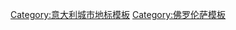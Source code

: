 {{navbox
|name   = 佛罗伦萨地标
|title  = [[佛罗伦萨]][[地标]]
|image = [[File:FlorenceCoA.svg|60px]] 
|listclass = hlist
|state = {{{1<includeonly>|collapsed</includeonly>}}}

|group1 = 宗教场所
|list1     =
  {{navbox subgroup
  | groupwidth = 6em 
  | group1 = 宗座圣殿
  | list1 = 
* [[圣母百花圣殿]]
* [[圣老楞佐圣殿 (佛罗伦萨)|圣老楞佐圣殿]]
** [[美第奇小圣堂]]
* [[圣十字圣殿 (佛罗伦萨)|圣十字圣殿]]
** [[巴尔第小圣堂]]、[[巴隆伽里小圣堂]]和[[巴齐小圣堂]]
* [[新圣母大殿]]
** [[托纳波尼小圣堂]]
* [[佛罗伦萨圣母领报大殿]]
* [[佛罗伦萨圣玛尔谷大殿]]
* [[圣米尼亚托大殿]]
* [[圣母圣衣圣殿 (佛罗伦萨)|圣母圣衣圣殿]]
** [[布兰卡契小堂]]
* [[天主圣三圣殿 (佛罗伦萨)|天主圣三圣殿]]
** [[巴托利尼萨贝尼小圣堂]]
** [[萨塞蒂小堂]]
* [[佛罗伦萨圣神大殿]]

  | group3 = 教堂
  | list3 = 
* [[巴迪亚教堂]]
* [[佛罗伦萨圣若翰洗者洗礼堂]]
** [[天堂之门 (浮雕)]]
* [[天神之后堂 (佛罗伦萨)|天神之后堂]]
* [[佛罗伦萨加尔都西会修道院]]
* [[佛罗伦萨圣弥额尔教堂]]
* [[佛罗伦萨诸圣教堂]]
* [[教义会圣堂]]
* [[耶稣佩莱格里诺小圣堂]]
* [[圣多默·阿奎那堂]]
* [[San Felice, Florence|S Felice]]
* [[圣弗雷迪亚诺堂 (佛罗伦萨)|圣弗雷迪亚诺堂]]
* [[圣盖塔诺教堂]]
* [[斯科洛皮圣若望堂]]
* [[骑士团圣若翰洗者堂]]
* [[圣若瑟堂 (佛罗伦萨)|圣若瑟堂]]
* [[阿诺河圣雅各伯堂]]
* [[San Procolo, Florence|S Procolo]]
* [[主教救主堂]]
* [[圣盎博罗削堂 (佛罗伦萨)|圣盎博罗削堂]]
* [[圣芬莉堂]]
* [[巴齐玛利亚玛达肋纳堂]]
* [[圣母堂 (佛罗伦萨)|圣母堂]]
* [[圣玛尔定堂 (佛罗伦萨)|圣玛尔定堂]]
* [[San Michele Visdomini|S Michele Visdomini]]
* [[圣宗徒堂 (佛罗伦萨)|圣宗徒堂]]
* [[圣庞加爵堂 (佛罗伦萨)|圣庞加爵堂]]
* [[圣萨尔维教堂]]
* [[圣西满圣犹达堂]]
* [[老桥圣斯德望堂]]

  | group4 = 其他
  | list4 = 
* [[佛罗伦萨大犹太会堂]]
}}

|group2 = 博物馆、美术馆和宫殿
|list2    =
* [[巴杰罗美术馆]]
* [[巴托利尼萨贝尼宫]]
* [[博纳罗蒂之家]]
* [[Casa Guidi]]
* [[學院美術館 (佛羅倫薩)|學院美術館]]
** [[大卫像]]
* [[碧加洛凉廊]]
* [[新市场凉廊]]
* [[卖鱼凉廊]]
* [[鲁切拉凉廊]]
* [[鲁切拉宫]]
* [[主教座堂博物馆 (佛罗伦萨)|主教座堂博物馆]]
* [[伽利略博物馆]]
* [[Museo Nazionale Alinari della Fotografia]]
* [[佛罗伦萨自然史博物馆]]
** [[La Specola]]
* [[佛罗伦萨国立考古博物馆]]
* [[孤儿院 (佛罗伦萨)]]
* [[Palazzo Capponi alle Rovinate]]
* [[Palazzo dell'Arte dei Beccai]]
* [[归尔甫派宫]]
* [[Palazzo di San Clemente]]
* [[达万扎蒂宫]]
* [[Palazzo Gondi]]
* [[美第奇-里卡迪宫]]
** [[贤士小圣堂]]
* [[碧提宫]]
** [[Museo delle Porcellane]]
* [[旧宫]]
** [[五百人大厅]]
** [[弗朗切斯科一世房间]]
* [[斯特罗齐宫]]
* [[祖卡里宫 (佛罗伦萨)|祖卡里宫]]
* [[萨尔瓦托勒·菲拉格慕博物馆]]
* [[斯蒂伯特博物馆]]
* [[乌菲兹美术馆]]
** [[佣兵凉廊]]
** [[瓦萨利走廊]]
* [[乌古其奥尼宫]]
* [[里纳尔多·卡涅洛美术馆]]

|group3 = 塔楼
|list3    =
* [[阿米岱塔楼]]
* [[乔托钟楼]]
* [[阿尔贝蒂塔]]
* [[德拉贝拉塔]]
* [[吉安费格利阿奇塔楼]]
* [[曼内里塔楼]]
* [[浦尔契塔楼]]


|group4 = 图书馆
|list4    =
* [[里卡迪图书馆]]
* [[British Institute of Florence]]
* [[斯特罗齐宫]]
* [[佛罗伦萨艺术史研究所]]
* [[老楞佐图书馆]]
* [[佛罗伦萨国立中央图书馆]]

|group5 = 地标
|list5     =
* [[海神喷泉 (佛罗伦萨)|海神喷泉]]
* [[科西莫一世骑马雕像]]
* [[乔瓦尼·达莱·班德·内雷纪念碑]]
* [[乔托钟楼]]
* [[老桥]]
* [[但丁紀念碑]]
* [[天主圣三桥]]
* [[恩宠桥]]

|group6 = 剧院
|list6     =
* [[佛罗伦斯市立剧院]]
* [[佩哥拉剧院]]
* [[威尔第剧院 (佛罗伦萨)|威尔第剧院]]

|group7 = 广场
|list7     =
* [[贝卡里亚广场]]
* [[主教座堂广场 (佛罗伦萨)|主教座堂广场]]
* [[自由广场 (佛罗伦萨)|自由广场]]
* [[共和广场 (佛罗伦萨)|共和广场]]
* [[圣十字广场]]
* [[领主广场]]
* [[天主圣三广场]]
* [[米开朗琪罗广场]]
* [[圣神广场]]
* [[圣母领报广场]]
* [[圣老楞佐广场]]
* [[新圣母广场]]
* [[圣若望广场 (佛罗伦萨)]]
* [[斯特罗齐广场]]
* [[圣马尔谷广场 (佛罗伦萨)|圣马尔谷广场]]

|group8 = 街道
|list8     =
* [[加富尔路 (佛罗伦萨)|加富尔路]]
* [[托纳波尼路]]
* [[皇帝党路]]
* [[罗马路 (佛罗伦萨)]]
* [[卡尔查依欧利路]]
* [[环形林荫大道]]
* [[科尔西尼滨河路]]
* [[韦斯普奇滨河路]]
* [[阿奇亚奥里滨河路]]
* [[狮子街]]

|group9 = Fort
|list9     =
* [[Belvedere (fort)|Belvedere]]
* [[Fortezza da Basso]]

|group10 = 花园和公园
|list10     =
* [[波波里花园]]
* [[Giardino Bardini]]
* [[Giardino dell'Iris]]
* [[Giardino delle rose (Firenze)|Giardino delle rose]]
* [[Orto Botanico di Firenze]]
* [[Parco delle Cascine]]

|group11 = 别墅
|list11     =
* [[托斯卡纳的美第奇别墅和花园]]
** [[Villa di Castello|di Castello]]
** [[Villa La Petraia|La Petraia]]
** [[Villa Medici at Careggi|di Careggi]]
** [[Villa Medicea L'Ambrogiana|Medicea L'Ambrogiana]]
** [[Villa del Poggio Imperiale|del Poggio Imperiale]]
* [[Villa Gamberaia|Gamberaia]]
* [[Villa I Tatti|I Tatti]]
* [[Villa Il Gioiello|Il Gioiello]]
* [[Villa La Pietra|La Pietra]]
* [[Villa Rusciano|Rusciano]]

| group12 = 活动与传统
| list12 =
* [[Calcio Fiorentino]]
* [[佛罗伦萨五月音乐节]]
* [[Scoppio del carro]]

| below =
}}<noinclude>
{{collapsible option}}
[[Category:意大利城市地标模板]]
[[Category:佛罗伦萨模板]]
</noinclude>
